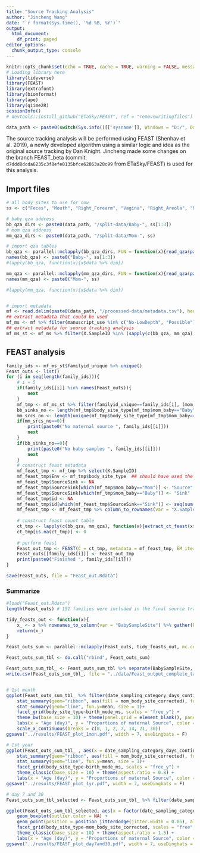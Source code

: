 ```yaml
---
title: "Source Tracking Analysis"
author: "Jincheng Wang"
date: "`r format(Sys.time(), '%d %B, %Y')`"
output:
  html_document:
    df_print: paged
editor_options:
  chunk_output_type: console
---
```


```r
knitr::opts_chunk$set(echo = TRUE, cache = TRUE, warning = FALSE, message = FALSE)
# Loading library here
library(tidyverse)
library(FEAST)
library(extrafont)
library(biomformat)
library(ape)
library(qiime2R)
sessionInfo()
# devtools::install_github("ETaSky/FEAST", ref = "removewritingfiles")

data_path <- paste0(switch(Sys.info()[['sysname']], Windows = "D:/", Darwin = "~/"), "../data")
```

The source tracking analysis will be performed using FEAST (Shenhav et al. 2019), a newly developed algorithm using a similar logic and idea as the original source tracking by Dan Knight. Jincheng made some changes on the branch FEAST_beta (commit: `d7ddd8dcda6235c3f8efe8135bfce62863a28c99` from ETaSky/FEAST) is used for this analysis.

## Import files
```r
# all body sites to use for now
ss <- c("Feces", "Mouth", "Right_Forearm", "Vagina", "Right_Areola", "Nose")

# baby qza address
bb_qza_dirs <- paste0(data_path, "/split-data/Baby-", ss[1:3])
# mom qza address
mm_qza_dirs <- paste0(data_path, "/split-data/Mom-", ss)

# import qza tables
bb_qza <- parallel::mclapply(bb_qza_dirs, FUN = function(x){read_qza(paste0(x, "/rarefy-table.qza"))}, mc.cores = 4)
names(bb_qza) <- paste0("Baby-", ss[1:3])
#lapply(bb_qza, function(x){x$data %>% dim})

mm_qza <- parallel::mclapply(mm_qza_dirs, FUN = function(x){read_qza(paste0(x, "/rarefy-table.qza"))}, mc.cores = 4 )
names(mm_qza) <- paste0("Mom-", ss)

#lapply(mm_qza, function(x){x$data %>% dim})


# import metadata
mf <- read.delim(paste0(data_path, "/processed-data/metadata.tsv"), header = T, sep = "\t", na.strings = "", stringsAsFactors = F)
## extract metadata that could be used
mf_ms <- mf %>% filter(manuscript_use %in% c("No-LowDepth", "Possible"))
## extract metadata for source tracking analysis
mf_ms_st <- mf_ms %>% filter(X.SampleID %in% (sapply(c(bb_qza, mm_qza), FUN = function(x)colnames(x$data)) %>% unlist()))
```

## FEAST analysis
```r

family_ids <- mf_ms_st$familyid_unique %>% unique()
Feast_outs <- list()
for (i in seq(length(family_ids))){
    # i = 5
    if(family_ids[[i]] %in% names(Feast_outs)){
        next
    }
    mf_tmp <- mf_ms_st %>% filter(familyid_unique==family_ids[i], (mom_baby=="Baby" | date_sampling_category_days_continuous<=30))
    bb_sinks_no <- length(mf_tmp$body_site_type[mf_tmp$mom_baby=="Baby"])  # no of baby samples
    mm_srcs_no <- length(unique(mf_tmp$body_site_type[mf_tmp$mom_baby=="Mom"]))  # no of available maternal sources
    if(mm_srcs_no==0){
        print(paste0("No maternal source ", family_ids[[i]]))
        next
    } 
    if(bb_sinks_no==0){
        print(paste0("No baby samples ", family_ids[[i]]))
        next
    }
    # construct feast metadata
    mf_feast_tmp <- mf_tmp %>% select(X.SampleID)
    mf_feast_tmp$Env <- mf_tmp$body_site_type  ## should have used the body_site_corrected
    mf_feast_tmp$SourceSink <- NA
    mf_feast_tmp$SourceSink[which(mf_tmp$mom_baby=="Mom")] <- "Source"
    mf_feast_tmp$SourceSink[which(mf_tmp$mom_baby=="Baby")] <- "Sink"
    mf_feast_tmp$id <- NA
    mf_feast_tmp$id[which(mf_feast_tmp$SourceSink=="Sink")] <- seq(sum(mf_feast_tmp$SourceSink=="Sink"))
    mf_feast_tmp <- mf_feast_tmp %>% column_to_rownames(var = "X.SampleID")
    
    # construct feast count table
    ct_tmp <- lapply(c(bb_qza, mm_qza), function(x){extract_ct_feast(x$data, rownames(mf_feast_tmp))}) %>% Filter(Negate(is.null), .) %>% Reduce(function(x, y){merge(x, y, all = T)}, .) %>% column_to_rownames() %>% t()
    ct_tmp[is.na(ct_tmp)] <- 0
    
    # perform feast
    Feast_out_tmp <- FEAST(C = ct_tmp, metadata = mf_feast_tmp, EM_iterations = 1000, COVERAGE = 5000, different_sources_flag = 0)
    Feast_outs[[family_ids[i]]] <- Feast_out_tmp
    print(paste0("Finished ", family_ids[[i]]))
}

save(Feast_outs, file = "Feast_out.Rdata")

```

### Summarize
```r
#load("Feast_out.Rdata")
length(Feast_outs) # 151 families were included in the final source tracking analysis

tidy_feasts_out <- function(x){
    x_ <- x %>% rownames_to_column(var = "BabySampleSite") %>% gather(key = "Mom_Samples", value = "Prop", -1) %>% separate(Mom_Samples, into = c("Mom_SampleID", "body_site_type"), sep = "_") %>% merge(., mf_ms_st %>% select(X.SampleID, body_site_corrected), by.x = "Mom_SampleID", by.y = "X.SampleID", all.x = T) %>% mutate(mom_body_site_corrected = ifelse(Mom_SampleID=="Unknown", "Unknown", body_site_corrected), body_site_corrected = NULL) %>% group_by(BabySampleSite, mom_body_site_corrected) %>% summarise(body_site_ct = n(), body_site_prop = sum(Prop)) %>% ungroup()
    return(x_)
}

Feast_outs_sum <- parallel::mclapply(Feast_outs, tidy_feasts_out, mc.cores = 4)

Feast_outs_sum_tbl <- do.call("rbind", Feast_outs_sum)

Feast_outs_sum_tbl_ <- Feast_outs_sum_tbl %>% separate(BabySampleSite, into = c("BabySampleID"), sep = "_", remove = F) %>% merge(., mf_ms_st, by.x = "BabySampleID", by.y = "X.SampleID", all.x = T) %>% filter(mom_body_site_corrected!="Unknown")
write.csv(Feast_outs_sum_tbl_, file = "../data/Feast_output_complete_tables.csv", quote = F, row.names = F)


# 1st month
ggplot(Feast_outs_sum_tbl_ %>% filter(date_sampling_category_days_continuous<=30), aes(x = date_sampling_category_days_continuous, y = body_site_prop, color = mom_body_site_corrected)) +
    stat_summary(geom="ribbon", aes(fill = mom_body_site_corrected), fun.data=mean_cl_boot, fun.args = list(conf.int=0.95), alpha = 0.3, color = NA)+
    stat_summary(geom="line", fun.y=mean, size = 1)+
    facet_grid(body_site_type~birth_mode_ms, scales = "free_y") +
    theme_bw(base_size = 10) + theme(panel.grid = element_blank(), panel.background = element_rect(color = NA), aspect.ratio = 0.8) +
    labs(x = "Age (day)", y = "Proportions of maternal Source", color = "Maternal Sources", fill = "Maternal Sources") +
    scale_x_continuous(breaks = c(0, 1, 2, 7, 14, 21, 30))
ggsave("../results/FEAST_plot_1mon.pdf", width = 7, useDingbats = F)

# 1st year
ggplot(Feast_outs_sum_tbl_ , aes(x = date_sampling_category_days_continuous, y = body_site_prop, color = mom_body_site_corrected)) +
    stat_summary(geom="ribbon", aes(fill = mom_body_site_corrected), fun.data=mean_cl_boot, fun.args = list(conf.int=0.95), alpha = 0.3, color = NA)+
    stat_summary(geom="line", fun.y=mean, size = 1)+
    facet_grid(body_site_type~birth_mode_ms, scales = "free_y") +
    theme_classic(base_size = 10) + theme(aspect.ratio = 0.8) +
    labs(x = "Age (day)", y = "Proportions of maternal Source", color = "Maternal Sources", fill = "Maternal Sources")
ggsave("../results/FEAST_plot_1yr.pdf", width = 7, useDingbats = F)

# day 7 and 30
Feast_outs_sum_tbl_selected <- Feast_outs_sum_tbl_ %>% filter(date_sampling_category_days_continuous %in% c(7, 30))

ggplot(Feast_outs_sum_tbl_selected, aes(x = factor(date_sampling_category_days_continuous), y = body_site_prop, color = birth_mode_ms)) +
    geom_boxplot(outlier.color = NA) +
    geom_point(position = position_jitterdodge(jitter.width = 0.05), alpha = 0.5) +
    facet_grid(body_site_type~mom_body_site_corrected, scales = "free", labeller = labeller(mom_body_site_corrected = function(x){paste0("Maternal: ", x)})) +
    theme_classic(base_size = 10) + theme(aspect.ratio = 1.5) +
    labs(x = "Age (day)", y = "Proportions of maternal Source", color = "Birth Mode")
ggsave("../results/FEAST_plot_day7and30.pdf", width = 7, useDingbats = F)


```



